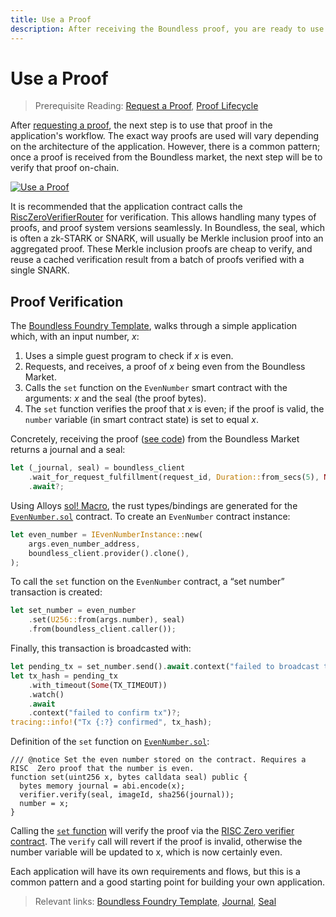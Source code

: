 ```yaml
---
title: Use a Proof
description: After receiving the Boundless proof, you are ready to use it in your app to access verifiable compute directly.
---
```


# Use a Proof

> Prerequisite Reading: [Request a Proof](/build/request-a-proof), [Proof Lifecycle](/introduction/proof-lifecycle)

After [requesting a proof](/build/request-a-proof), the next step is to use that proof in the application's workflow. The exact way proofs are used will vary depending on the architecture of the application. However, there is a common pattern; once a proof is received from the Boundless market, the next step will be to verify that proof on-chain.

<a href="/use-a-proof.png" class="lightgallery">
  <img src="/use-a-proof.png" alt="Use a Proof" />
</a>

It is recommended that the application contract calls the [RiscZeroVerifierRouter](https://dev.risczero.com/api/blockchain-integration/contracts/verifier) for verification. This allows handling many types of proofs, and proof system versions seamlessly. In Boundless, the seal, which is often a zk-STARK or SNARK, will usually be Merkle inclusion proof into an aggregated proof. These Merkle inclusion proofs are cheap to verify, and reuse a cached verification result from a batch of proofs verified with a single SNARK.

## Proof Verification

The [Boundless Foundry Template](https://github.com/boundless-xyz/boundless-foundry-template/blob/main/contracts/src/EvenNumber.sol), walks through a simple application which, with an input number, _x_:

1. Uses a simple guest program to check if _x_ is even.
2. Requests, and receives, a proof of _x_ being even from the Boundless Market.
3. Calls the `set` function on the `EvenNumber` smart contract with the arguments: _x_ and the seal (the proof bytes).
4. The `set` function verifies the proof that _x_ is even; if the proof is valid, the `number` variable (in smart contract state) is set to equal _x_.

Concretely, receiving the proof ([see code](https://github.com/boundless-xyz/boundless-foundry-template/blob/859248fd748f1c8ca88f9540de389c4d86bd959a/apps/src/main.rs#L149)) from the Boundless Market returns a journal and a seal:

```rust
let (_journal, seal) = boundless_client
    .wait_for_request_fulfillment(request_id, Duration::from_secs(5), None)
    .await?;
```

Using Alloys [sol! Macro](https://alloy.rs/examples/sol-macro/index.html), the rust types/bindings are generated for the [`EvenNumber.sol`](https://github.com/boundless-xyz/boundless-foundry-template/blob/main/contracts/src/EvenNumber.sol) contract.
To create an `EvenNumber` contract instance:

```rust
let even_number = IEvenNumberInstance::new(
    args.even_number_address,
    boundless_client.provider().clone(),
);
```

To call the `set` function on the `EvenNumber` contract, a “set number” transaction is created:

```rust
let set_number = even_number
    .set(U256::from(args.number), seal)
    .from(boundless_client.caller());
```

Finally, this transaction is broadcasted with:

```rust
let pending_tx = set_number.send().await.context("failed to broadcast tx")?;
let tx_hash = pending_tx
    .with_timeout(Some(TX_TIMEOUT))
    .watch()
    .await
    .context("failed to confirm tx")?;
tracing::info!("Tx {:?} confirmed", tx_hash);
```

Definition of the `set` function on [`EvenNumber.sol`](https://github.com/boundless-xyz/boundless-foundry-template/blob/main/contracts/src/EvenNumber.sol):

```solidity [EvenNumber.sol]
/// @notice Set the even number stored on the contract. Requires a RISC  Zero proof that the number is even.
function set(uint256 x, bytes calldata seal) public {
  bytes memory journal = abi.encode(x);
  verifier.verify(seal, imageId, sha256(journal));
  number = x;
}
```

Calling the [`set` function](https://github.com/boundless-xyz/boundless-foundry-template/blob/859248fd748f1c8ca88f9540de389c4d86bd959a/contracts/src/EvenNumber.sol#L34C1-L40C6) will verify the proof via the [RISC Zero verifier contract](https://dev.risczero.com/api/blockchain-integration/contracts/verifier). The `verify` call will revert if the proof is invalid, otherwise the number variable will be updated to x, which is now certainly even.

Each application will have its own requirements and flows, but this is a common pattern and a good starting point for building your own application.

> Relevant links: [Boundless Foundry Template](https://github.com/boundless-xyz/boundless-foundry-template/tree/main), [Journal](https://dev.risczero.com/terminology#journal), [Seal](https://dev.risczero.com/terminology#seal)
